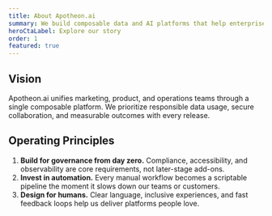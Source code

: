 ```yaml
---
title: About Apotheon.ai
summary: We build composable data and AI platforms that help enterprises ship trusted customer experiences at scale—and publish every safeguard in the new insights hub.
heroCtaLabel: Explore our story
order: 1
featured: true
---
```


[//]: # 'NOTE: HERO SLOT CONTRACT — About heroes can use softer CTAs that lead to careers or leadership requests.'
[//]: # 'NOTE: Summary doubles as the meta description, so highlight mission and differentiation.'

## Vision

Apotheon.ai unifies marketing, product, and operations teams through a single composable platform.
We prioritize responsible data usage, secure collaboration, and measurable outcomes with every
release.

## Operating Principles

1. **Build for governance from day zero.** Compliance, accessibility, and observability are core
   requirements, not later-stage add-ons.
2. **Invest in automation.** Every manual workflow becomes a scriptable pipeline the moment it slows
   down our teams or customers.
3. **Design for humans.** Clear language, inclusive experiences, and fast feedback loops help us
   deliver platforms people love.

[//]: # 'NOTE: CTA ROW STRATEGY — Consider linking to leadership bios, press kits, or community briefings.'
